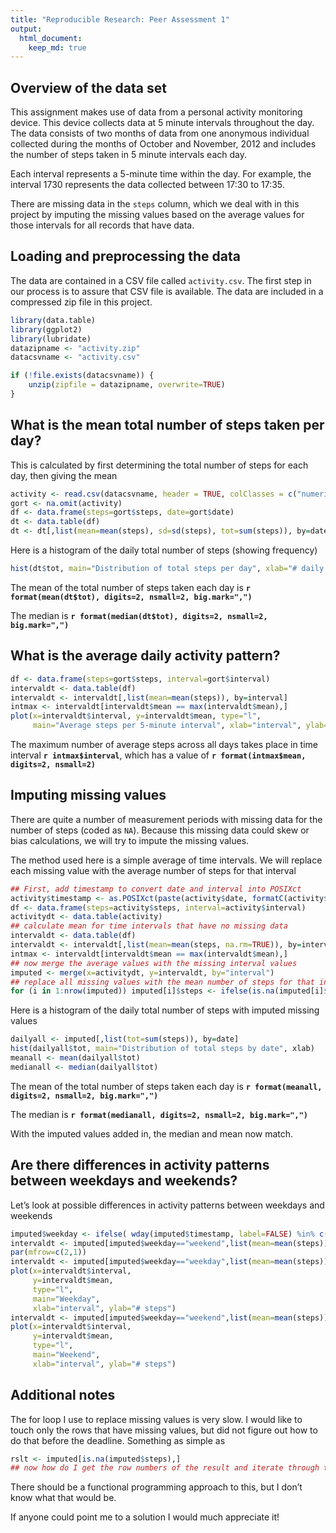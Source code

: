 ---
title: "Reproducible Research: Peer Assessment 1"
output: 
  html_document:
    keep_md: true
---
## Overview of the data set

This assignment makes use of data from a personal activity monitoring
device. This device collects data at 5 minute intervals throughout the
day. The data consists of two months of data from one anonymous
individual collected during the months of October and November, 2012
and includes the number of steps taken in 5 minute intervals each day.

Each interval represents a 5-minute time within the day.  For example,
the interval 1730 represents the data collected between 17:30 to
17:35.

There are missing data in the `steps` column, which we deal with in
this project by imputing the missing values based on the average
values for those intervals for all records that have data.

## Loading and preprocessing the data


The data are contained in a CSV file called `activity.csv`.  The first
step in our process is to assure that CSV file is available.  The data
are included in a compressed zip file in this project.

```{r, results="hide", warning=FALSE}
library(data.table)
library(ggplot2)
library(lubridate)
datazipname <- "activity.zip"
datacsvname <- "activity.csv"

if (!file.exists(datacsvname)) {
    unzip(zipfile = datazipname, overwrite=TRUE)
}

```


## What is the mean total number of steps taken per day?
This is calculated by first determining the total number of steps for each day, then giving the mean

```{r}
activity <- read.csv(datacsvname, header = TRUE, colClasses = c("numeric", "Date", "numeric"))
gort <- na.omit(activity)
df <- data.frame(steps=gort$steps, date=gort$date)
dt <- data.table(df)
dt <- dt[,list(mean=mean(steps), sd=sd(steps), tot=sum(steps)), by=date]
```

Here is a histogram of the daily total number of steps (showing frequency)

```{r}
hist(dt$tot, main="Distribution of total steps per day", xlab="# daily steps"  )
```

The mean of the total number of steps taken each day is **`r format(mean(dt$tot), digits=2, nsmall=2, big.mark=",")`**

The median is **`r format(median(dt$tot), digits=2, nsmall=2, big.mark=",")`**

## What is the average daily activity pattern?
```{r}
df <- data.frame(steps=gort$steps, interval=gort$interval)
intervaldt <- data.table(df)
intervaldt <- intervaldt[,list(mean=mean(steps)), by=interval]
intmax <- intervaldt[intervaldt$mean == max(intervaldt$mean),]
plot(x=intervaldt$interval, y=intervaldt$mean, type="l",
     main="Average steps per 5-minute interval", xlab="interval", ylab="avg # steps")
```

The maximum number of average steps across all days takes place in
time interval **`r intmax$interval`**, which has a value of
**`r format(intmax$mean, digits=2, nsmall=2)`**



## Imputing missing values

There are quite a number of measurement periods with missing data for
the number of steps (coded as `NA`).  Because this missing data could
skew or bias calculations, we will try to impute the missing values.

The method used here is a simple average of time intervals.  We will
replace each missing value with the average number of steps for that
interval

```{r}
## First, add timestamp to convert date and interval into POSIXct
activity$timestamp <- as.POSIXct(paste(activity$date, formatC(activity$interval/100, decimal.mark=":", digits=2, format="f")), tz="GMT")
df <- data.frame(steps=activity$steps, interval=activity$interval)
activitydt <- data.table(activity)
## calculate mean for time intervals that have no missing data
intervaldt <- data.table(df)
intervaldt <- intervaldt[,list(mean=mean(steps, na.rm=TRUE)), by=interval]
intmax <- intervaldt[intervaldt$mean == max(intervaldt$mean),]
## now merge the average values with the missing interval values
imputed <- merge(x=activitydt, y=intervaldt, by="interval")
## replace all missing values with the mean number of steps for that interval
for (i in 1:nrow(imputed)) imputed[i]$steps <- ifelse(is.na(imputed[i]$steps), imputed[i]$mean, imputed[i]$steps)

```

Here is a histogram of the daily total number of steps with imputed missing values

```{r}
dailyall <- imputed[,list(tot=sum(steps)), by=date]
hist(dailyall$tot, main="Distribution of total steps by date", xlab)
meanall <- mean(dailyall$tot)
medianall <- median(dailyall$tot)
```

The mean of the total number of steps taken each day is **`r format(meanall, digits=2, nsmall=2, big.mark=",")`**

The median is **`r format(medianall, digits=2, nsmall=2, big.mark=",")`**

With the imputed values added in, the median and mean now match.

## Are there differences in activity patterns between weekdays and weekends?
Let's look at possible differences in activity patterns between weekdays and weekends

```{r}
imputed$weekday <- ifelse( wday(imputed$timestamp, label=FALSE) %in% c(1,7), "weekend", "weekday")
intervaldt <- imputed[imputed$weekday=="weekend",list(mean=mean(steps)), by=interval]
par(mfrow=c(2,1))
intervaldt <- imputed[imputed$weekday=="weekday",list(mean=mean(steps)), by=interval]
plot(x=intervaldt$interval,
     y=intervaldt$mean,
     type="l",
     main="Weekday",
     xlab="interval", ylab="# steps")
intervaldt <- imputed[imputed$weekday=="weekend",list(mean=mean(steps)), by=interval]
plot(x=intervaldt$interval,
     y=intervaldt$mean,
     type="l",
     main="Weekend",
     xlab="interval", ylab="# steps")

```

## Additional notes

The for loop I use to replace missing values is very slow.  I would like to touch only the rows that have missing values, but did not figure out how to do that before the deadline.  Something as simple as

```{r}
rslt <- imputed[is.na(imputed$steps),]
## now how do I get the row numbers of the result and iterate through them?
```

There should be a functional programming approach to this, but I don't
know what that would be.

If anyone could point me to a solution I would much appreciate it!


